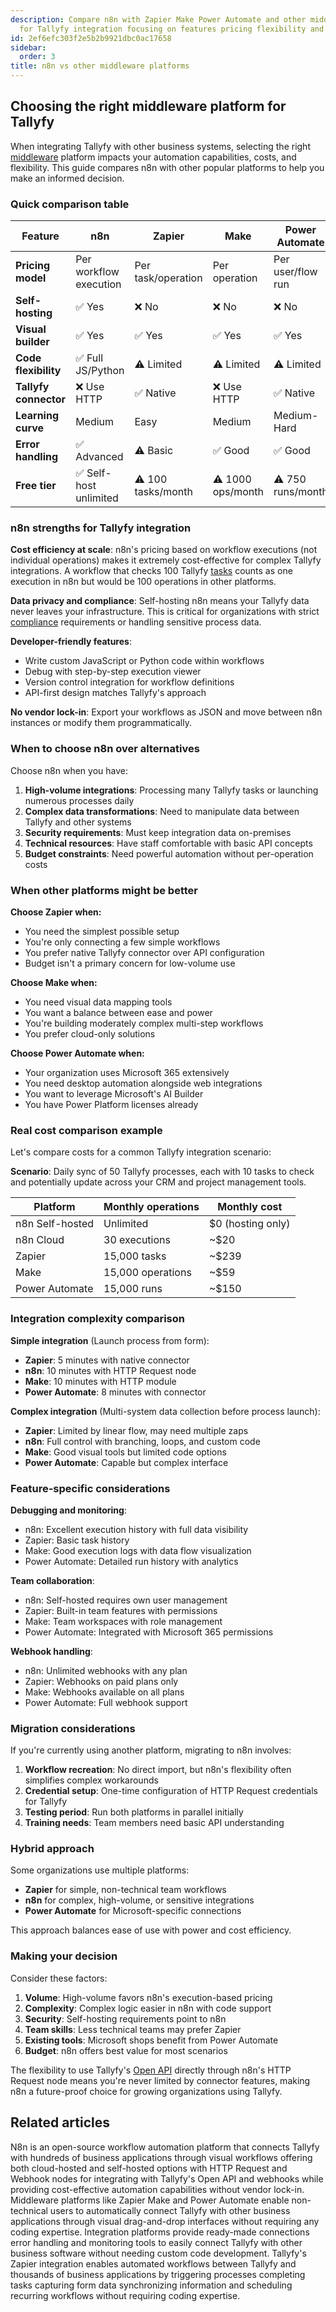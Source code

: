 ```yaml
---
description: Compare n8n with Zapier Make Power Automate and other middleware platforms
  for Tallyfy integration focusing on features pricing flexibility and use cases.
id: 2ef6efc303f2e5b2b9921dbc0ac17658
sidebar:
  order: 3
title: n8n vs other middleware platforms
---
```


## Choosing the right middleware platform for Tallyfy

When integrating Tallyfy with other business systems, selecting the right [middleware](/products/pro/integrations/middleware/) platform impacts your automation capabilities, costs, and flexibility. This guide compares n8n with other popular platforms to help you make an informed decision.

### Quick comparison table

| Feature | n8n | Zapier | Make | Power Automate |
|---------|-----|--------|------|----------------|
| **Pricing model** | Per workflow execution | Per task/operation | Per operation | Per user/flow run |
| **Self-hosting** | ✅ Yes | ❌ No | ❌ No | ❌ No |
| **Visual builder** | ✅ Yes | ✅ Yes | ✅ Yes | ✅ Yes |
| **Code flexibility** | ✅ Full JS/Python | ⚠️ Limited | ⚠️ Limited | ⚠️ Limited |
| **Tallyfy connector** | ❌ Use HTTP | ✅ Native | ❌ Use HTTP | ✅ Native |
| **Learning curve** | Medium | Easy | Medium | Medium-Hard |
| **Error handling** | ✅ Advanced | ⚠️ Basic | ✅ Good | ✅ Good |
| **Free tier** | ✅ Self-host unlimited | ⚠️ 100 tasks/month | ⚠️ 1000 ops/month | ⚠️ 750 runs/month |

### n8n strengths for Tallyfy integration

**Cost efficiency at scale**: n8n's pricing based on workflow executions (not individual operations) makes it extremely cost-effective for complex Tallyfy integrations. A workflow that checks 100 Tallyfy [tasks](/products/pro/tracking-and-tasks/tasks/) counts as one execution in n8n but would be 100 operations in other platforms.

**Data privacy and compliance**: Self-hosting n8n means your Tallyfy data never leaves your infrastructure. This is critical for organizations with strict [compliance](/products/pro/compliance/) requirements or handling sensitive process data.

**Developer-friendly features**:
- Write custom JavaScript or Python code within workflows
- Debug with step-by-step execution viewer
- Version control integration for workflow definitions
- API-first design matches Tallyfy's approach

**No vendor lock-in**: Export your workflows as JSON and move between n8n instances or modify them programmatically.

### When to choose n8n over alternatives

Choose n8n when you have:

1. **High-volume integrations**: Processing many Tallyfy tasks or launching numerous processes daily
2. **Complex data transformations**: Need to manipulate data between Tallyfy and other systems
3. **Security requirements**: Must keep integration data on-premises
4. **Technical resources**: Have staff comfortable with basic API concepts
5. **Budget constraints**: Need powerful automation without per-operation costs

### When other platforms might be better

**Choose Zapier when:**
- You need the simplest possible setup
- You're only connecting a few simple workflows
- You prefer native Tallyfy connector over API configuration
- Budget isn't a primary concern for low-volume use

**Choose Make when:**
- You need visual data mapping tools
- You want a balance between ease and power
- You're building moderately complex multi-step workflows
- You prefer cloud-only solutions

**Choose Power Automate when:**
- Your organization uses Microsoft 365 extensively
- You need desktop automation alongside web integrations
- You want to leverage Microsoft's AI Builder
- You have Power Platform licenses already

### Real cost comparison example

Let's compare costs for a common Tallyfy integration scenario:

**Scenario**: Daily sync of 50 Tallyfy processes, each with 10 tasks to check and potentially update across your CRM and project management tools.

| Platform | Monthly operations | Monthly cost |
|----------|-------------------|--------------|
| n8n Self-hosted | Unlimited | $0 (hosting only) |
| n8n Cloud | 30 executions | ~$20 |
| Zapier | 15,000 tasks | ~$239 |
| Make | 15,000 operations | ~$59 |
| Power Automate | 15,000 runs | ~$150 |

### Integration complexity comparison

**Simple integration** (Launch process from form):
- **Zapier**: 5 minutes with native connector
- **n8n**: 10 minutes with HTTP Request node
- **Make**: 10 minutes with HTTP module
- **Power Automate**: 8 minutes with connector

**Complex integration** (Multi-system data collection before process launch):
- **Zapier**: Limited by linear flow, may need multiple zaps
- **n8n**: Full control with branching, loops, and custom code
- **Make**: Good visual tools but limited code options
- **Power Automate**: Capable but complex interface

### Feature-specific considerations

**Debugging and monitoring**:
- n8n: Excellent execution history with full data visibility
- Zapier: Basic task history
- Make: Good execution logs with data flow visualization
- Power Automate: Detailed run history with analytics

**Team collaboration**:
- n8n: Self-hosted requires own user management
- Zapier: Built-in team features with permissions
- Make: Team workspaces with role management
- Power Automate: Integrated with Microsoft 365 permissions

**Webhook handling**:
- n8n: Unlimited webhooks with any plan
- Zapier: Webhooks on paid plans only
- Make: Webhooks available on all plans
- Power Automate: Full webhook support

### Migration considerations

If you're currently using another platform, migrating to n8n involves:

1. **Workflow recreation**: No direct import, but n8n's flexibility often simplifies complex workarounds
2. **Credential setup**: One-time configuration of HTTP Request credentials for Tallyfy
3. **Testing period**: Run both platforms in parallel initially
4. **Training needs**: Team members need basic API understanding

### Hybrid approach

Some organizations use multiple platforms:
- **Zapier** for simple, non-technical team workflows
- **n8n** for complex, high-volume, or sensitive integrations
- **Power Automate** for Microsoft-specific connections

This approach balances ease of use with power and cost efficiency.

### Making your decision

Consider these factors:

1. **Volume**: High-volume favors n8n's execution-based pricing
2. **Complexity**: Complex logic easier in n8n with code support
3. **Security**: Self-hosting requirements point to n8n
4. **Team skills**: Less technical teams may prefer Zapier
5. **Existing tools**: Microsoft shops benefit from Power Automate
6. **Budget**: n8n offers best value for most scenarios

The flexibility to use Tallyfy's [Open API](/products/pro/integrations/open-api/) directly through n8n's HTTP Request node means you're never limited by connector features, making n8n a future-proof choice for growing organizations using Tallyfy.


## Related articles
<CardGrid>
<LinkTitleCard header="<b>Middleware > n8n</b>" href="/products/pro/integrations/middleware/n8n/" > N8n is an open-source workflow automation platform that connects Tallyfy with hundreds of business applications through visual workflows offering both cloud-hosted and self-hosted options with HTTP Request and Webhook nodes for integrating with Tallyfy's Open API and webhooks while providing cost-effective automation capabilities without vendor lock-in. </LinkTitleCard>
<LinkTitleCard header="<b>Integrations > Middleware</b>" href="/products/pro/integrations/middleware/" > Middleware platforms like Zapier Make and Power Automate enable non-technical users to automatically connect Tallyfy with other business applications through visual drag-and-drop interfaces without requiring any coding expertise. </LinkTitleCard>
<LinkTitleCard header="<b>Middleware > Why use an integration platform (middleware) with Tallyfy</b>" href="/products/pro/integrations/middleware/why-should-i-use-an-integration-platform-with-tallyfy/" > Integration platforms provide ready-made connections error handling and monitoring tools to easily connect Tallyfy with other business software without needing custom code development. </LinkTitleCard>
<LinkTitleCard header="<b>Middleware > Zapier</b>" href="/products/pro/integrations/middleware/zapier/" > Tallyfy's Zapier integration enables automated workflows between Tallyfy and thousands of business applications by triggering processes completing tasks capturing form data synchronizing information and scheduling recurring workflows without requiring coding expertise. </LinkTitleCard>
</CardGrid>
